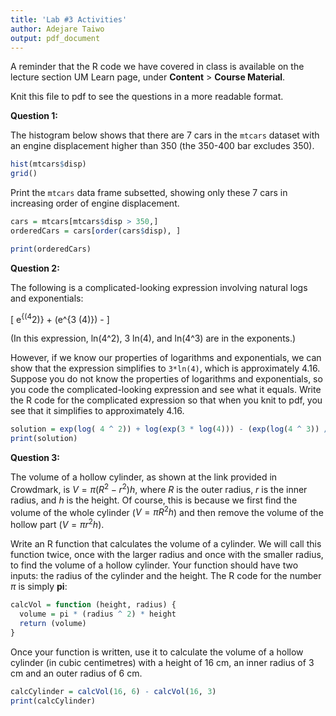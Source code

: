 ```yaml
---
title: 'Lab #3 Activities'
author: Adejare Taiwo
output: pdf_document
---
```


A reminder that the R code we have covered in class is available on the lecture section UM Learn page, under **Content** > **Course Material**.

Knit this file to pdf to see the questions in a more readable format.

**Question 1:**

The histogram below shows that there are 7 cars in the `mtcars` dataset with an engine displacement higher than 350 (the 350-400 bar excludes 350).

```r
hist(mtcars$disp)
grid()
```

Print the `mtcars` data frame subsetted, showing only these 7 cars in increasing order of engine displacement.

```r
cars = mtcars[mtcars$disp > 350,]
orderedCars = cars[order(cars$disp), ]

print(orderedCars)
```


**Question 2:**

The following is a complicated-looking expression involving natural logs and exponentials:

\[
e^{\ln (4^2)} + \ln (e^{3 \ln(4)}) - \dfrac{e^{\ln (4^3)}}{4}
\]

(In this expression, ln(4^2), 3 ln(4), and ln(4^3) are in the exponents.)

However, if we know our properties of logarithms and exponentials, we can show that the expression simplifies to `3*ln(4)`, which is approximately 4.16. Suppose you do not know the properties of logarithms and exponentials, so you code the complicated-looking expression and see what it equals. Write the R code for the complicated expression so that when you knit to pdf, you see that it simplifies to approximately 4.16.

```r
solution = exp(log( 4 ^ 2)) + log(exp(3 * log(4))) - (exp(log(4 ^ 3)) / 4)
print(solution)
```


**Question 3:**

The volume of a hollow cylinder, as shown at the link provided in Crowdmark, is $V = \pi (R^2 - r^2) h$, where $R$ is the outer radius, $r$ is the inner radius, and $h$ is the height. Of course, this is because we first find the volume of the whole cylinder ($V = \pi R^2 h$) and then remove the volume of the hollow part ($V = \pi r^2 h$).

Write an R function that calculates the volume of a cylinder. We will call this function twice, once with the larger radius and once with the smaller radius, to find the volume of a hollow cylinder. Your function should have two inputs: the radius of the cylinder and the height. The R code for the number $\pi$ is simply **pi**:

```r
calcVol = function (height, radius) {
  volume = pi * (radius ^ 2) * height
  return (volume)
}

```

Once your function is written, use it to calculate the volume of a hollow cylinder (in cubic centimetres) with a height of 16 cm, an inner radius of 3 cm and an outer radius of 6 cm.

```r
calcCylinder = calcVol(16, 6) - calcVol(16, 3)
print(calcCylinder)
```
